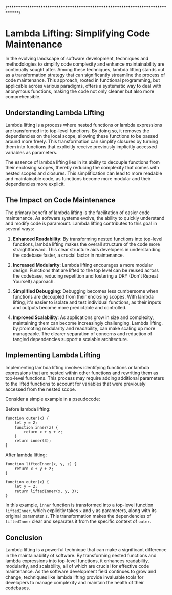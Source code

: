 /*****************************************************************************/

# Lambda Lifting: Simplifying Code Maintenance

In the evolving landscape of software development, techniques and methodologies to simplify code complexity and enhance maintainability are continually sought after. Among these techniques, lambda lifting stands out as a transformation strategy that can significantly streamline the process of code maintenance. This approach, rooted in functional programming, but applicable across various paradigms, offers a systematic way to deal with anonymous functions, making the code not only cleaner but also more comprehensible.

## Understanding Lambda Lifting

Lambda lifting is a process where nested functions or lambda expressions are transformed into top-level functions. By doing so, it removes the dependencies on the local scope, allowing these functions to be passed around more freely. This transformation can simplify closures by turning them into functions that explicitly receive previously implicitly accessed variables as parameters.

The essence of lambda lifting lies in its ability to decouple functions from their enclosing scopes, thereby reducing the complexity that comes with nested scopes and closures. This simplification can lead to more readable and maintainable code, as functions become more modular and their dependencies more explicit.

## The Impact on Code Maintenance

The primary benefit of lambda lifting is the facilitation of easier code maintenance. As software systems evolve, the ability to quickly understand and modify code is paramount. Lambda lifting contributes to this goal in several ways:

1. **Enhanced Readability**: By transforming nested functions into top-level functions, lambda lifting makes the overall structure of the code more straightforward. This clear structure aids developers in understanding the codebase faster, a crucial factor in maintenance.

2. **Increased Modularity**: Lambda lifting encourages a more modular design. Functions that are lifted to the top level can be reused across the codebase, reducing repetition and fostering a DRY (Don't Repeat Yourself) approach.

3. **Simplified Debugging**: Debugging becomes less cumbersome when functions are decoupled from their enclosing scopes. With lambda lifting, it's easier to isolate and test individual functions, as their inputs and outputs become more predictable and controlled.

4. **Improved Scalability**: As applications grow in size and complexity, maintaining them can become increasingly challenging. Lambda lifting, by promoting modularity and readability, can make scaling up more manageable. The clearer separation of concerns and reduction of tangled dependencies support a scalable architecture.

## Implementing Lambda Lifting

Implementing lambda lifting involves identifying functions or lambda expressions that are nested within other functions and rewriting them as top-level functions. This process may require adding additional parameters to the lifted functions to account for variables that were previously accessed from the nested scope.

Consider a simple example in a pseudocode:

Before lambda lifting:
```
function outer(x) {
    let y = 2;
    function inner(z) {
        return x + y + z;
    }
    return inner(3);
}
```

After lambda lifting:
```
function liftedInner(x, y, z) {
    return x + y + z;
}

function outer(x) {
    let y = 2;
    return liftedInner(x, y, 3);
}
```

In this example, `inner` function is transformed into a top-level function `liftedInner`, which explicitly takes `x` and `y` as parameters, along with its original parameter `z`. This transformation makes the dependencies of `liftedInner` clear and separates it from the specific context of `outer`.

## Conclusion

Lambda lifting is a powerful technique that can make a significant difference in the maintainability of software. By transforming nested functions and lambda expressions into top-level functions, it enhances readability, modularity, and scalability, all of which are crucial for effective code maintenance. As the software development field continues to grow and change, techniques like lambda lifting provide invaluable tools for developers to manage complexity and maintain the health of their codebases.
